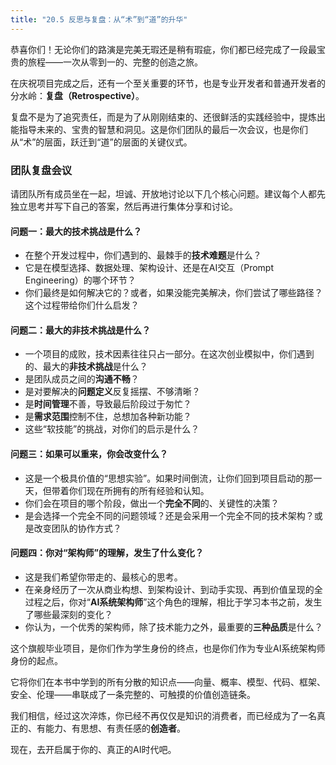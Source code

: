 ```yaml
---
title: "20.5 反思与复盘：从“术”到“道”的升华"
---
```


恭喜你们！无论你们的路演是完美无瑕还是稍有瑕疵，你们都已经完成了一段最宝贵的旅程——一次从零到一的、完整的创造之旅。

在庆祝项目完成之后，还有一个至关重要的环节，也是专业开发者和普通开发者的分水岭：**复盘（Retrospective）**。

复盘不是为了追究责任，而是为了从刚刚结束的、还很鲜活的实践经验中，提炼出能指导未来的、宝贵的智慧和洞见。这是你们团队的最后一次会议，也是你们从“术”的层面，跃迁到“道”的层面的关键仪式。

### 团队复盘会议

请团队所有成员坐在一起，坦诚、开放地讨论以下几个核心问题。建议每个人都先独立思考并写下自己的答案，然后再进行集体分享和讨论。

#### 问题一：最大的技术挑战是什么？

-   在整个开发过程中，你们遇到的、最棘手的**技术难题**是什么？
-   它是在模型选择、数据处理、架构设计、还是在AI交互（Prompt Engineering）的哪个环节？
-   你们最终是如何解决它的？或者，如果没能完美解决，你们尝试了哪些路径？这个过程带给你们什么启发？

#### 问题二：最大的非技术挑战是什么？

-   一个项目的成败，技术因素往往只占一部分。在这次创业模拟中，你们遇到的、最大的**非技术挑战**是什么？
-   是团队成员之间的**沟通不畅**？
-   是对要解决的**问题定义**反复摇摆、不够清晰？
-   是**时间管理**不善，导致最后阶段过于匆忙？
-   是**需求范围**控制不住，总想加各种新功能？
-   这些“软技能”的挑战，对你们的启示是什么？

#### 问题三：如果可以重来，你会改变什么？

-   这是一个极具价值的“思想实验”。如果时间倒流，让你们回到项目启动的那一天，但带着你们现在所拥有的所有经验和认知。
-   你们会在项目的哪个阶段，做出一个**完全不同**的、关键性的决策？
-   是会选择一个完全不同的问题领域？还是会采用一个完全不同的技术架构？或是改变团队的协作方式？

#### 问题四：你对“架构师”的理解，发生了什么变化？

-   这是我们希望你带走的、最核心的思考。
-   在亲身经历了一次从商业构想、到架构设计、到动手实现、再到价值呈现的全过程之后，你对“**AI系统架构师**”这个角色的理解，相比于学习本书之前，发生了哪些最深刻的变化？
-   你认为，一个优秀的架构师，除了技术能力之外，最重要的**三种品质**是什么？


这个旗舰毕业项目，是你们作为学生身份的终点，也是你们作为专业AI系统架构师身份的起点。

它将你们在本书中学到的所有分散的知识点——向量、概率、模型、代码、框架、安全、伦理——串联成了一条完整的、可触摸的价值创造链条。

我们相信，经过这次淬炼，你已经不再仅仅是知识的消费者，而已经成为了一名真正的、有能力、有思想、有责任感的**创造者**。

现在，去开启属于你的、真正的AI时代吧。

